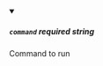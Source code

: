 
<details className="config-field" data-expandable="false" open>
<summary>

##### `command` <span class="config-field-required" data-required="false">required</span> <span class="config-field-type">string</span> <span class="config-field-default"></span>

Command to run

</summary>



</details>
